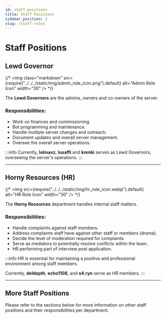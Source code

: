 ```yaml
---
id: staff-positions
title: Staff Positions
sidebar_position: 2
slug: /staff-roles
---
```




# Staff Positions

## Lewd Governor <RoleBadge role="Lewd Governor" badgeIcon="admin_role_icon.png" color="#db1cb8" />
{/* <img class="markdown" src={require("../../../static/img/admin_role_icon.png").default} alt="Admin Role Icon" width="30" /> */}

The **Lewd Governors** are the admins, owners and co-owners of the server.

<h3> Responsibilities: </h3>

- Work on finances and commissioning.
- Bot programming and maintenance.
- Handle multiple server changes and outreach.
- Document updates and overall server management.
- Oversee the overall server operations.

:::info
Currently, **lolmaxz**, **lusaffi** and **krenki** serves as Lewd Governors, overseeing the server's operations.
:::

---

## Horny Resources (HR) <RoleBadge role="Horny Ressources (HR)" badgeIcon="hr_role_icon.webp" color="#2a6eef" />
{/* <img src={require("../../../static/img/hr_role_icon.webp").default} alt="HR Role Icon" width="30" /> */}

The **Horny Resources** department handles internal staff matters.

<h3> Responsibilities: </h3>

- Handle complaints against staff members.
- Address complaints staff have against other staff or members (drama).
- Decide the level of moderation required for complaints.
- Serve as mediators to potentially resolve conflicts within the team.
- HR performing part of interview post application.

:::info
HR is essential for maintaining a positive and professional environment among staff members.

Currently, **deldepth**, **echo1108**, and **s4.ryn** serve as HR members.
:::

---

## More Staff Positions

Please refer to the sections below for more information on other staff positions and their responsibilities per department.


<DocCardList />

